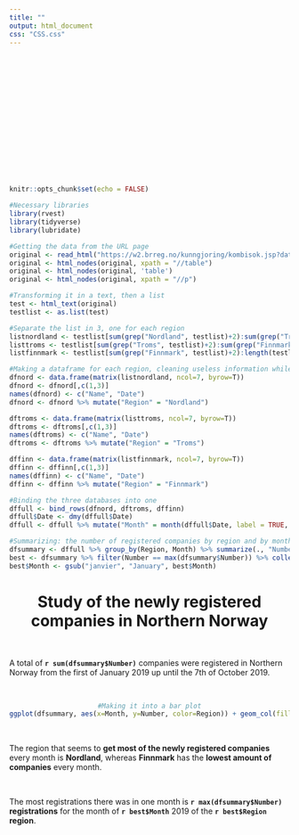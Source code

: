 ```yaml
---
title: ""
output: html_document
css: "CSS.css"
---
```

<br><br><br><br><br><br><br><br><br><br><br><br><br>
```r
knitr::opts_chunk$set(echo = FALSE)

#Necessary libraries
library(rvest)
library(tidyverse)
library(lubridate)
```

```r
#Getting the data from the URL page
original <- read_html("https://w2.brreg.no/kunngjoring/kombisok.jsp?datoFra=01.01.2019&datoTil=07.10.2019&id_region=100&id_fylke=-+-+-&id_niva1=2&id_bransje1=0")
original <- html_nodes(original, xpath = "//table")
original <- html_nodes(original, 'table')
original <- html_nodes(original, xpath = "//p")

#Transforming it in a text, then a list
test <- html_text(original)
testlist <- as.list(test)

#Separate the list in 3, one for each region
listnordland <- testlist[sum(grep("Nordland", testlist)+2):sum(grep("Troms", testlist)-2)]
listtroms <- testlist[sum(grep("Troms", testlist)+2):sum(grep("Finnmark", testlist)-2)]
listfinnmark <- testlist[sum(grep("Finnmark", testlist)+2):length(testlist)]

#Making a dataframe for each region, cleaning useless information while adding a Region one, and renaming Names and Date columns
dfnord <- data.frame(matrix(listnordland, ncol=7, byrow=T))
dfnord <- dfnord[,c(1,3)]
names(dfnord) <- c("Name", "Date")
dfnord <- dfnord %>% mutate("Region" = "Nordland")

dftroms <- data.frame(matrix(listtroms, ncol=7, byrow=T))
dftroms <- dftroms[,c(1,3)]
names(dftroms) <- c("Name", "Date")
dftroms <- dftroms %>% mutate("Region" = "Troms")

dffinn <- data.frame(matrix(listfinnmark, ncol=7, byrow=T))
dffinn <- dffinn[,c(1,3)]
names(dffinn) <- c("Name", "Date")
dffinn <- dffinn %>% mutate("Region" = "Finnmark")

#Binding the three databases into one
dffull <- bind_rows(dfnord, dftroms, dffinn)
dffull$Date <- dmy(dffull$Date)
dffull <- dffull %>% mutate("Month" = month(dffull$Date, label = TRUE, abbr = FALSE))

#Summarizing: the number of registered companies by region and by month
dfsummary <- dffull %>% group_by(Region, Month) %>% summarize(., "Number" = n())
best <- dfsummary %>% filter(Number == max(dfsummary$Number)) %>% collect()
best$Month <- gsub("janvier", "January", best$Month)
```
<center><h1>Study of the newly registered companies in Northern Norway</h1><br></center>
<p>A total of <b>`r sum(dfsummary$Number)`</b> companies were registered in Northern Norway from the first of January 2019 up until the 7th of October 2019.</p><br>
<center>
```r
#Making it into a bar plot
ggplot(dfsummary, aes(x=Month, y=Number, color=Region)) + geom_col(fill="white") + ylab("Newly registered companies") + ggtitle("Newly registered companies in 2019") + scale_color_grey() + theme_classic() + theme(legend.position = "bottom")
```
</center><br>
<p>The region that seems to <b>get most of the newly registered companies</b> every month is <b>Nordland</b>, whereas <b>Finnmark</b> has the <b>lowest amount of companies</b> every month.</p><br>
<p>The most registrations there was in one month is <b>`r max(dfsummary$Number)` registrations</b> for the month of <b>`r best$Month`</b> 2019 of the <b>`r best$Region` region</b>.</p><br>